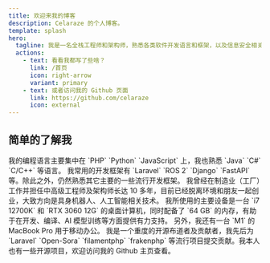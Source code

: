 ```yaml
---
title: 欢迎来我的博客
description: Celaraze 的个人博客。
template: splash
hero:
  tagline: 我是一名全栈工程师和架构师，熟悉各类软件开发语言和框架，以及信息安全相关技术栈，喜爱 CTF。
  actions:
    - text: 看看我都写了些啥？
      link: /首页
      icon: right-arrow
      variant: primary
    - text: 或者访问我的 Github 页面
      link: https://github.com/celaraze
      icon: external
---
```



## 简单的了解我

<CardGrid>
	<Card title="编程能力" icon="pencil">
		我的编程语言主要集中在 `PHP` `Python` `JavaScript` 上，我也熟悉 `Java` `C#` `C/C++` 等语言。
		我常用的开发框架有 `Laravel` `ROS 2` `Django` `FastAPI` 等。除此之外，仍然熟悉其它主要的一些流行开发框架。
	</Card>
	<Card title="从业范围" icon="starlight">
		我曾经在制造业（工厂）工作并担任中高级工程师及架构师长达 10 多年，目前已经脱离环境和朋友一起创业，大致方向是具身机器人、人工智能相关技术。
	</Card>
	<Card title="工作设备" icon="laptop">
		我所使用的主要设备是一台 `i7 12700K` 和 `RTX 3060 12G` 的桌面计算机，同时配备了 `64 GB` 的内存，有助于在开发、编译、AI 模型训练等方面提供有力支持。
		另外，我还有一台 `M1` 的 MacBook Pro 用于移动办公。
	</Card>
	<Card title="开源项目" icon="open-book">
		我是一个重度的开源布道者及贡献者，我先后为 `Laravel` `Open-Sora` `filamentphp` `frakenphp` 等流行项目提交贡献。我本人也有一些开源项目，欢迎访问我的 Github 主页查看。
	</Card>
</CardGrid>
